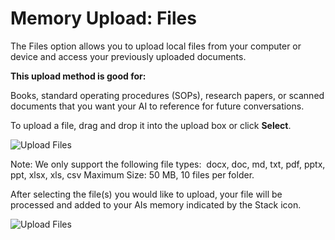 # Memory Upload: Files


The Files option allows you to upload local files from your computer or device and access your previously uploaded documents.

**This upload method is good for:**

Books, standard operating procedures (SOPs), research papers, or scanned documents that you want your AI to reference for future conversations.

To upload a file, drag and drop it into the upload box or click **Select**.

<img alt="Upload Files" classname="block dark:hidden" src="/images/files.png" />

Note: We only support the following file types:  docx, doc, md, txt, pdf, pptx, ppt, xlsx, xls, csv Maximum Size: 50 MB, 10 files per folder.

After selecting the file(s) you would like to upload, your file will be processed and added to your AIs memory indicated by the Stack icon.

<img alt="Upload Files" classname="block dark:hidden" src="/images/files-1.png" />
